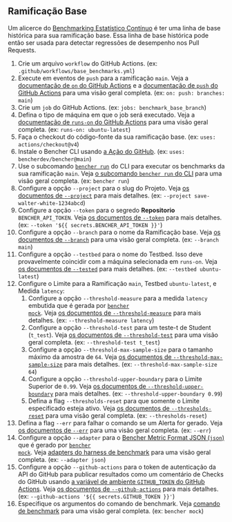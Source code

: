 
## Ramificação Base

Um alicerce do [Benchmarking Estatístico Contínuo][statistical continuous benchmarking]
é ter uma linha de base histórica para sua ramificação base.
Essa linha de base histórica pode então ser usada para detectar regressões de desempenho nos Pull Requests.

<BaseBranchCode />

1. Crie um arquivo `workflow` do GitHub Actions.
   (ex: `.github/workflows/base_benchmarks.yml`)
2. Execute em eventos de `push` para a ramificação `main`.
   Veja a [documentação de `on` do GitHub Actions][github actions on]
   e a [documentação de `push` do GitHub Actions][github actions push] para uma visão geral completa.
   (ex: `on: push: branches: main`)
3. Crie um `job` do GitHub Actions.
   (ex: `jobs: benchmark_base_branch`)
4. Defina o tipo de máquina em que o job será executado.
   Veja a [documentação de `runs-on` do GitHub Actions][github actions runs-on]
   para uma visão geral completa.
   (ex: `runs-on: ubuntu-latest`)
5. Faça o checkout do código-fonte da sua ramificação base.
   (ex: `uses: actions/checkout@v4`)
6. Instale o Bencher CLI usando [a Ação do GitHub][bencher cli github action].
   (ex: `uses: bencherdev/bencher@main`)
7. Use o subcomando <code><a href="/pt/docs/explanation/bencher-run/">bencher run</a></code> do CLI
   para executar os benchmarks da sua ramificação `main`.
   Veja [o subcomando `bencher run` do CLI][bencher run] para uma visão geral completa.
   (ex: `bencher run`)
8. Configure a opção `--project` para o slug do Projeto.
   Veja [os documentos de `--project`][project option] para mais detalhes.
   (ex: `--project save-walter-white-1234abcd`)
9. Configure a opção `--token` para o segredo **Repositorio** `BENCHER_API_TOKEN`.
   Veja [os documentos de `--token`][token option] para mais detalhes.
   (ex: `--token '${{ secrets.BENCHER_API_TOKEN }}'`)
10. Configure a opção `--branch` para o nome da Ramificação base.
    Veja [os documentos de `--branch`][branch option] para uma visão geral completa.
    (ex: `--branch main`)
11. Configure a opção `--testbed` para o nome do Testbed.
    Isso deve provavelmente coincidir com a máquina selecionada em `runs-on`.
    Veja [os documentos de `--tested`][testbed option] para mais detalhes.
    (ex: `--testbed ubuntu-latest`)
12. Configure o Limite para a Ramificação `main`, Testbed `ubuntu-latest`, e Medida `latency`:
    1. Configure a opção `--threshold-measure` para a medida `latency` embutida que é gerada por <code><a href="/pt/docs/reference/bencher-metric-format/#bencher-mock">bencher mock</a></code>.
       Veja [os documentos de `--threshold-measure`][threshold measure option] para mais detalhes.
       (ex: `--threshold-measure latency`)
    2. Configure a opção `--threshold-test` para um teste-t de Student (`t_test`).
       Veja [os documentos de `--threshold-test`][threshold test option] para uma visão geral completa.
       (ex: `--threshold-test t_test`)
    3. Configure a opção `--threshold-max-sample-size` para o tamanho máximo da amostra de `64`.
       Veja [os documentos de `--threshold-max-sample-size`][threshold max sample size] para mais detalhes.
       (ex: `--threshold-max-sample-size 64`)
    4. Configure a opção `--threshold-upper-boundary` para o Limite Superior de `0.99`.
       Veja [os documentos de `--threshold-upper-boundary`][threshold upper boundary] para mais detalhes.
       (ex: `--threshold-upper-boundary 0.99`)
    5. Defina a flag `--thresholds-reset` para que somente o Limite especificado esteja ativo.
       Veja [os documentos de `--thresholds-reset`][thresholds reset] para uma visão geral completa.
       (ex: `--thresholds-reset`)
13. Defina a flag `--err` para falhar o comando se um Alerta for gerado.
    Veja [os documentos de `--err`][alert err] para uma visão geral completa.
    (ex: `--err`)
14. Configure a opção `--adapter` para o [Bencher Metric Format JSON (`json`)][bmf] que é gerado por <code><a href="/pt/docs/reference/bencher-metric-format/#bencher-mock">bencher mock</a></code>.
    Veja [adapters do harness de benchmark][adapter json] para uma visão geral completa.
    (ex: `--adapter json`)
15. Configure a opção `--github-actions` para o token de autenticação da API do GitHub para publicar resultados como um comentário de Checks do GitHub usando
    [a variável de ambiente `GITHUB_TOKEN` do GitHub Actions][github token].
    Veja [os documentos de `--github-actions`][github actions option] para mais detalhes.
    (ex: `--github-actions '${{ secrets.GITHUB_TOKEN }}'`)
16. Especifique os argumentos do comando de benchmark.
    Veja [comando de benchmark][command argument] para uma visão geral completa.
    (ex: `bencher mock`)

[github actions on]: https://docs.github.com/en/actions/using-workflows/workflow-syntax-for-github-actions#on
[github actions push]: https://docs.github.com/en/webhooks/webhook-events-and-payloads#push
[github actions runs-on]: https://docs.github.com/en/actions/using-workflows/workflow-syntax-for-github-actions#jobsjob_idruns-on
[bencher cli github action]: https://github.com/marketplace/actions/bencher-cli
[github token]: https://docs.github.com/en/actions/security-guides/automatic-token-authentication

[statistical continuous benchmarking]: /pt/docs/how-to/track-benchmarks/#statistical-continuous-benchmarking
[bencher run]: /pt/docs/explanation/bencher-run/
[project option]: /pt/docs/explanation/bencher-run/#--project-project
[token option]: /pt/docs/explanation/bencher-run/#--token-token
[branch option]: /pt/docs/explanation/branch-selection/#--branch-branch
[testbed option]: /pt/docs/explanation/bencher-run/#--testbed-testbed
[threshold measure option]: /pt/docs/explanation/thresholds/#--threshold-measure-measure
[threshold test option]: /pt/docs/explanation/thresholds/#--threshold-test-test
[threshold max sample size]: /pt/docs/explanation/thresholds/#--threshold-max-sample-size-size
[threshold upper boundary]: /pt/docs/explanation/thresholds/#--threshold-upper-boundary-boundary
[thresholds reset]: /pt/docs/explanation/thresholds/#--thresholds-reset
[alert err]: /pt/docs/explanation/thresholds/#--err
[bmf]: /pt/docs/reference/bencher-metric-format/
[adapter json]: /pt/docs/explanation/adapters/#-json
[github actions option]: /pt/docs/explanation/bencher-run/#--github-actions-github_token
[command argument]: /pt/docs/explanation/bencher-run/#benchmark-command